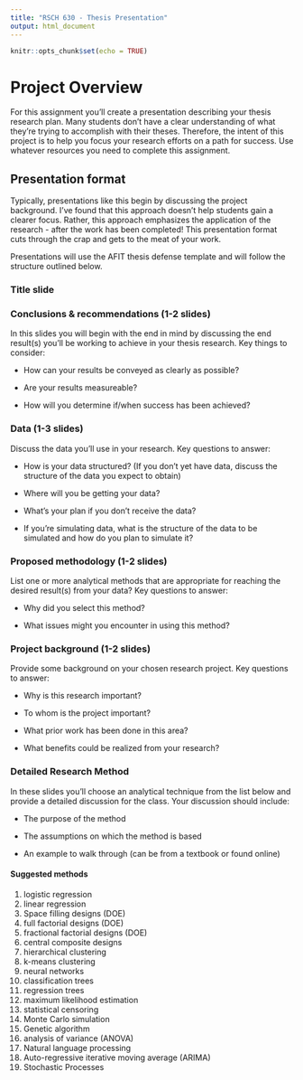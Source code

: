 ```yaml
---
title: "RSCH 630 - Thesis Presentation"
output: html_document
---
```


```r
knitr::opts_chunk$set(echo = TRUE)
```

# Project Overview

For this assignment you'll create a presentation describing your thesis research plan. Many students don't have a clear understanding of what they're trying to accomplish with their theses. Therefore, the intent of this project is to help you focus your research efforts on a path for success.  Use whatever resources you need to complete this assignment.

## Presentation format

Typically, presentations like this begin by discussing the project background.  I've found that this approach doesn't help students gain a clearer focus.  Rather, this approach emphasizes the application of the research - after the work has been completed!  This presentation format cuts through the crap and gets to the meat of your work.

Presentations will use the AFIT thesis defense template and will follow the structure outlined below.

### Title slide

### Conclusions & recommendations (1-2 slides)

In this slides you will begin with the end in mind by discussing the end result(s) you'll be working to achieve in your thesis research.  Key things to consider:

- How can your results be conveyed as clearly as possible?

- Are your results measureable?

- How will you determine if/when success has been achieved?

### Data (1-3 slides)

Discuss the data you'll use in your research.  Key questions to answer:

- How is your data structured? (If you don't yet have data, discuss the structure of the data you expect to obtain)  

- Where will you be getting your data?  

- What's your plan if you don't receive the data?

- If you're simulating data, what is the structure of the data to be simulated and how do you plan to simulate it?

### Proposed methodology (1-2 slides)

List one or more analytical methods that are appropriate for reaching the desired result(s) from your data?  Key questions to answer:

- Why did you select this method?

- What issues might you encounter in using this method?

### Project background (1-2 slides)

Provide some background on your chosen research project. Key questions to answer: 

- Why is this research important?

- To whom is the project important? 

- What prior work has been done in this area? 

- What benefits could be realized from your research?

### Detailed Research Method

In these slides you'll choose an analytical technique from the list below and provide a detailed discussion for the class.  Your discussion should include: 

- The purpose of the method

- The assumptions on which the method is based

- An example to walk through (can be from a textbook or found online) 

#### Suggested methods

1.  logistic regression
2.  linear regression
3.  Space filling designs (DOE)
4.  full factorial designs (DOE)
4.  fractional factorial designs (DOE)
5.  central composite designs 
6.  hierarchical clustering
7.  k-means clustering
8.  neural networks
9.  classification trees 
10. regression trees
11. maximum likelihood estimation
12. statistical censoring
13. Monte Carlo simulation
14. Genetic algorithm
15. analysis of variance (ANOVA)
16. Natural language processing
17. Auto-regressive iterative moving average (ARIMA)
18. Stochastic Processes

